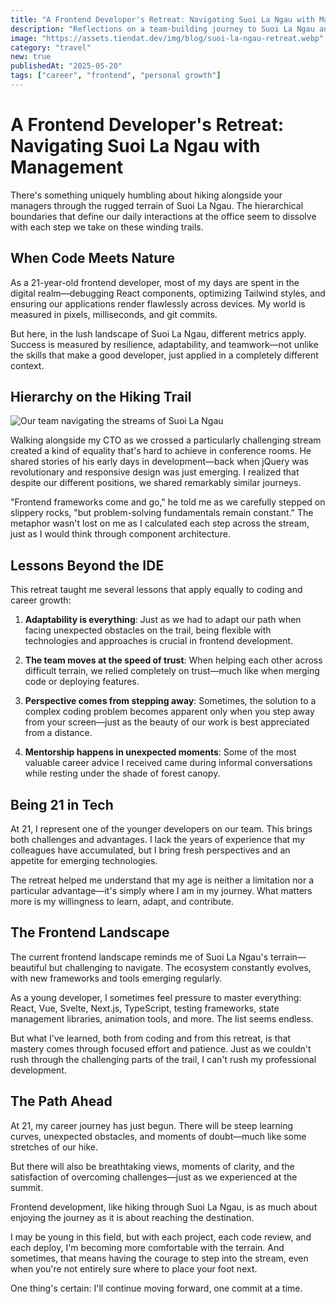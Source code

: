 ```yaml
---
title: "A Frontend Developer's Retreat: Navigating Suoi La Ngau with Management"
description: "Reflections on a team-building journey to Suoi La Ngau and what it taught me about frontend development at 21."
image: "https://assets.tiendat.dev/img/blog/suoi-la-ngau-retreat.webp"
category: "travel"
new: true
publishedAt: "2025-05-20"
tags: ["career", "frontend", "personal growth"]
---
```


# A Frontend Developer's Retreat: Navigating Suoi La Ngau with Management

There's something uniquely humbling about hiking alongside your managers through the rugged terrain of Suoi La Ngau. The hierarchical boundaries that define our daily interactions at the office seem to dissolve with each step we take on these winding trails.

## When Code Meets Nature

As a 21-year-old frontend developer, most of my days are spent in the digital realm—debugging React components, optimizing Tailwind styles, and ensuring our applications render flawlessly across devices. My world is measured in pixels, milliseconds, and git commits.

But here, in the lush landscape of Suoi La Ngau, different metrics apply. Success is measured by resilience, adaptability, and teamwork—not unlike the skills that make a good developer, just applied in a completely different context.

## Hierarchy on the Hiking Trail

![Our team navigating the streams of Suoi La Ngau](/blog/la-ngau.jpg)

Walking alongside my CTO as we crossed a particularly challenging stream created a kind of equality that's hard to achieve in conference rooms. He shared stories of his early days in development—back when jQuery was revolutionary and responsive design was just emerging. I realized that despite our different positions, we shared remarkably similar journeys.

"Frontend frameworks come and go," he told me as we carefully stepped on slippery rocks, "but problem-solving fundamentals remain constant." The metaphor wasn't lost on me as I calculated each step across the stream, just as I would think through component architecture.

## Lessons Beyond the IDE

This retreat taught me several lessons that apply equally to coding and career growth:

1. **Adaptability is everything**: Just as we had to adapt our path when facing unexpected obstacles on the trail, being flexible with technologies and approaches is crucial in frontend development.

2. **The team moves at the speed of trust**: When helping each other across difficult terrain, we relied completely on trust—much like when merging code or deploying features.

3. **Perspective comes from stepping away**: Sometimes, the solution to a complex coding problem becomes apparent only when you step away from your screen—just as the beauty of our work is best appreciated from a distance.

4. **Mentorship happens in unexpected moments**: Some of the most valuable career advice I received came during informal conversations while resting under the shade of forest canopy.

## Being 21 in Tech

At 21, I represent one of the younger developers on our team. This brings both challenges and advantages. I lack the years of experience that my colleagues have accumulated, but I bring fresh perspectives and an appetite for emerging technologies.

The retreat helped me understand that my age is neither a limitation nor a particular advantage—it's simply where I am in my journey. What matters more is my willingness to learn, adapt, and contribute.

## The Frontend Landscape

The current frontend landscape reminds me of Suoi La Ngau's terrain—beautiful but challenging to navigate. The ecosystem constantly evolves, with new frameworks and tools emerging regularly.

As a young developer, I sometimes feel pressure to master everything: React, Vue, Svelte, Next.js, TypeScript, testing frameworks, state management libraries, animation tools, and more. The list seems endless.

But what I've learned, both from coding and from this retreat, is that mastery comes through focused effort and patience. Just as we couldn't rush through the challenging parts of the trail, I can't rush my professional development.

## The Path Ahead

At 21, my career journey has just begun. There will be steep learning curves, unexpected obstacles, and moments of doubt—much like some stretches of our hike.

But there will also be breathtaking views, moments of clarity, and the satisfaction of overcoming challenges—just as we experienced at the summit.

Frontend development, like hiking through Suoi La Ngau, is as much about enjoying the journey as it is about reaching the destination.

I may be young in this field, but with each project, each code review, and each deploy, I'm becoming more comfortable with the terrain. And sometimes, that means having the courage to step into the stream, even when you're not entirely sure where to place your foot next.

One thing's certain: I'll continue moving forward, one commit at a time.
